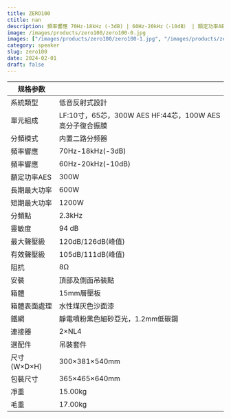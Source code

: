 ```yaml
---
title: ZERO100
ctitle: nan
description: 頻率響應 70Hz-18kHz (-3dB) | 60Hz-20kHz（-10dB） | 額定功率AES 300W | 靈敏度 94 dB
image: /images/products/zero100/zero100-0.jpg
images: ["/images/products/zero100/zero100-1.jpg", "/images/products/zero100/zero100-2.jpg", "/images/products/zero100/zero100-3.jpg", "/images/products/zero100/zero100-4.jpg", "/images/products/zero100/zero100-5.jpg", "/images/products/zero100/zero100-6.jpg"]
category: speaker
slug: zero100
date: 2024-02-01
draft: false
---
```


| 规格参数        |              |
| ------------- | -------------------------------------- |
| 系統類型        | 低音反射式設計                                      | 
| 單元組成        | LF:10寸，65芯，300W AES  HF:44芯，100W AES 高分子復合振膜 |
| 分頻模式        | 内置二路分频器                                      |
| 頻率響應        | 70Hz-18kHz(-3dB)                             |
| 頻率響應        | 60Hz-20kHz(-10dB)                            |
| 額定功率AES     | 300W                                         |
| 長期最大功率      | 600W                                         |
| 短期最大功率      | 1200W                                        |
| 分頻點         | 2.3kHz                                       |
| 靈敏度         | 94 dB                                        |
| 最大聲壓級       | 120dB/126dB(峰值)                              |
| 有效聲壓級       | 105dB/111dB(峰值)                              |
| 阻抗          | 8Ω                                           |
| 安裝          | 頂部及側面吊裝點                                     |
| 箱體          | 15mm層壓板                                      |
| 箱體表面處理      | 水性煤灰色沙面漆                                     |
| 鐵網          | 靜電噴粉黑色細砂亞光，1.2mm低碳鋼                          |
| 連接器         | 2×NL4                                        |
| 選配件         | 吊裝套件                                         |
| 尺寸  (W×D×H) | 300×381×540mm                                |
| 包裝尺寸        | 365×465×640mm                                |
| 凈重          | 15.00kg                                      |
| 毛重          | 17.00kg                                      |
